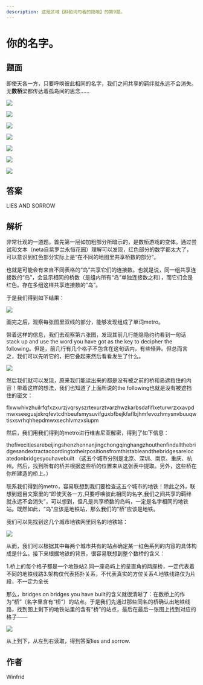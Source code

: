 ```yaml
---
description: 这是区域【斟酌词句者的隐喻】的第9题。
---
```


# 你的名字。

## 题面

即使天各一方，只要呼唤彼此相同的名字，我们之间共享的羁绊就永远不会消失。无**数桥**梁都传达着孤岛间的思念……

![](./09-ni-de-ming-zi.assets/image_1.webp)

![](./09-ni-de-ming-zi.assets/image_2.webp)

![](./09-ni-de-ming-zi.assets/image_3.webp)

![](./09-ni-de-ming-zi.assets/image_4.webp)

![](./09-ni-de-ming-zi.assets/image_5.webp)

![](./09-ni-de-ming-zi.assets/image_6.webp)

![](./09-ni-de-ming-zi.assets/image_7.webp)

## 答案

LIES AND SORROW

## 解析

非常壮观的一道题。首先第一层如加粗部分所暗示的，是数桥游戏的变体。通过尝试和文本（neta自紫罗兰永恒花园）理解可以发现，红色部分的数字都太大了，可以意识到红色部分实际上是“在不同的地图里共享桥数的部分”。

也就是可能会有来自不同表格的“岛”共享它们的连接数。也就是说，同一组共享连接数的“岛”，会显示相同的桥数（是组内所有“岛”单独连接数之和），而它们会是红色。存在多组这样共享连接数的“岛”。

于是我们得到如下结果：

![](./09-ni-de-ming-zi.assets/image_18.webp)

画完之后，观察每张图里双线的部分，能够发现组成了单词metro。

带着这样的信息，我们去观察第六张图，发现其前几行能隐隐约约看到一句话stack up and use the word you have got as the key to decipher the following。但是，前几行有几个格子不包含在这句话内，有些怪异。但总而言之，我们可以先听它的，把它叠起来然后看看发生了什么。

![](./09-ni-de-ming-zi.assets/image_8.webp)

然后我们就可以发现，原来我们能读出来的都是没有被之前的桥和岛遮挡住的内容！带着这样的想法，我们也知道了上面所说的the following也就是没有被遮挡住的密文：

flxwwhivzhuilrfqfxzxurzjvqrsyszrtexurztvarzhwzkarbsdafiflxeturwrzxxavpdmwxseegusjxkrqfevtcdhbeufsmysuvifguxbfbejkfaflbjhmfevozhmysnvbuuqwtisxsvrhqhhepdmwxsechlvmzxsiupm

然后，我们用我们得到的metro进行维吉尼亚解密，得到了如下信息：

thefivecitiesarebeijingshenzhennanjingchongqinghangzhouthenfindallthebridgesandextractaccordingtotheirpositionsfromthistableandthebridgesarelocatedonbridgesyouhavebuilt
（这五个城市分别是北京、深圳、南京、重庆、杭州。然后，找到所有的桥并根据这些桥的位置来从这张表中提取。另外，这些桥在你所建造的桥上。）

联系我们得到的metro，容易联想到我们要检查这五个城市的地铁！除此之外，联想到题目文案里的“即使天各一方,只要呼唤彼此相同的名字,我们之间共享的羁绊就永远不会消失”，可以想到，但凡是共享桥数的岛屿，一定是名字相同的地铁站。既然如此，“岛”应该是地铁站，那么我们的“桥”应该是地铁。

我们可以先找到这几个城市地铁网里同名的地铁站：

![](./09-ni-de-ming-zi.assets/image_9.webp)

从而，我们可以根据其中每两个城市共有的站点确定某一红色系列的内容的具体构成是什么。接下来根据地铁的背景，很容易联想到整个数桥的含义：

1.桥上的每个格子都是一个地铁站2.同一座岛屿上的呈直角的两座桥，一定代表着不同的地铁线路3.架构仅代表拓扑关系，不代表真实的方位关系4.地铁线路仅为片段，不一定为全长

那么，bridges on bridges you have built的含义就很清晰了：在数桥上的作为“桥”（名字里含有“桥”）的站点。于是我们先通过那些同名的桥确认出地铁线路，找到图上剩下的地铁站里的含有“桥”的站点，最后在最后一张图上找到对应的格子——

![](./09-ni-de-ming-zi.assets/image_10.webp)

从上到下，从左到右读取，得到答案lies and sorrow.

## 作者

Winfrid
